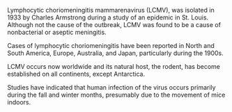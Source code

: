 Lymphocytic choriomeningitis mammarenavirus (LCMV), was isolated in 1933 by Charles Armstrong during a study of an epidemic in St. Louis. Although not the cause of the outbreak, LCMV was found to be a cause of nonbacterial or aseptic meningitis.

Cases of lymphocytic choriomeningitis have been reported in North and South America, Europe, Australia, and Japan, particularly during the 1900s. 

LCMV occurs now worldwide and its natural host, the rodent, has become established on all continents, except Antarctica. 

Studies have indicated that human infection of the virus occurs primarily during the fall and winter months, presumably due to the movement of mice indoors.
